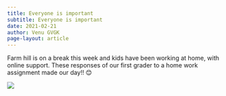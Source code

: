```yaml
---
title: Everyone is important 
subtitle: Everyone is important 
date: 2021-02-21
author: Venu GVGK
page-layout: article
---
```


Farm hill is on a break this week and kids have been working at home, with online support. These responses of our first grader to a home work assignment made our day!! 😊

![](lDUoVma.jpg)


